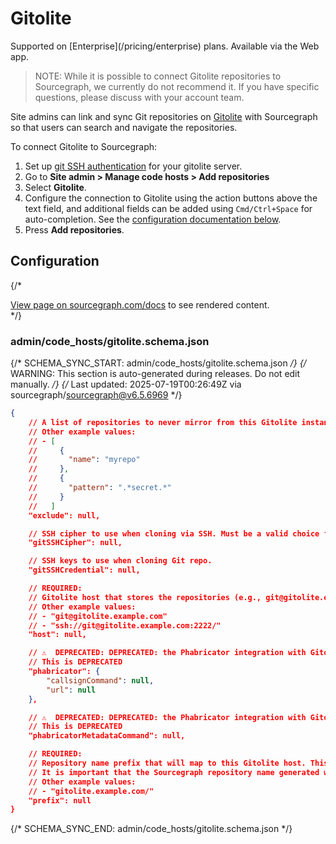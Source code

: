 # Gitolite

<TierCallout>
  Supported on [Enterprise](/pricing/enterprise) plans.
  <user>
    Available via the Web app.
  </user>
</TierCallout>

> NOTE: While it is possible to connect Gitolite repositories to Sourcegraph, we currently do not recommend it. If you have specific questions, please discuss with your account team.

Site admins can link and sync Git repositories on [Gitolite](https://gitolite.com) with Sourcegraph so that users can search and navigate the repositories.

To connect Gitolite to Sourcegraph:

1. Set up [git SSH authentication](/admin/repo/auth) for your gitolite server.
1. Go to **Site admin > Manage code hosts > Add repositories**
1. Select **Gitolite**.
1. Configure the connection to Gitolite using the action buttons above the text field, and additional fields can be added using `Cmd/Ctrl+Space` for auto-completion. See the [configuration documentation below](#configuration).
1. Press **Add repositories**.

## Configuration

{/* <div markdown-func=jsonschemadoc jsonschemadoc:path="admin/code_hosts/gitolite.schema.json">[View page on sourcegraph.com/docs](/admin/code_hosts/gitolite) to see rendered content.</div> */}

### admin/code_hosts/gitolite.schema.json

{/* SCHEMA_SYNC_START: admin/code_hosts/gitolite.schema.json */}
{/* WARNING: This section is auto-generated during releases. Do not edit manually. */}
{/* Last updated: 2025-07-19T00:26:49Z via sourcegraph/sourcegraph@v6.5.6969 */}
```json
{
	// A list of repositories to never mirror from this Gitolite instance. Supports excluding by exact name ({"name": "foo"}).
	// Other example values:
	// - [
	//     {
	//       "name": "myrepo"
	//     },
	//     {
	//       "pattern": ".*secret.*"
	//     }
	//   ]
	"exclude": null,

	// SSH cipher to use when cloning via SSH. Must be a valid choice from `ssh -Q cipher`.
	"gitSSHCipher": null,

	// SSH keys to use when cloning Git repo.
	"gitSSHCredential": null,

	// REQUIRED:
	// Gitolite host that stores the repositories (e.g., git@gitolite.example.com, ssh://git@gitolite.example.com:2222/).
	// Other example values:
	// - "git@gitolite.example.com"
	// - "ssh://git@gitolite.example.com:2222/"
	"host": null,

	// ⚠️  DEPRECATED: DEPRECATED: the Phabricator integration with Gitolite code hosts is deprecated
	// This is DEPRECATED
	"phabricator": {
		"callsignCommand": null,
		"url": null
	},

	// ⚠️  DEPRECATED: DEPRECATED: the Phabricator integration with Gitolite code hosts is deprecated
	// This is DEPRECATED
	"phabricatorMetadataCommand": null,

	// REQUIRED:
	// Repository name prefix that will map to this Gitolite host. This should likely end with a trailing slash. E.g., "gitolite.example.com/".
	// It is important that the Sourcegraph repository name generated with this prefix be unique to this code host. If different code hosts generate repository names that collide, Sourcegraph's behavior is undefined.
	// Other example values:
	// - "gitolite.example.com/"
	"prefix": null
}
```
{/* SCHEMA_SYNC_END: admin/code_hosts/gitolite.schema.json */}
